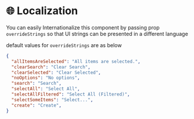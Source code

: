 
<Meta title="recipes/Localization" />

# 🌐 Localization

You can easily Internationalize this component by passing prop `overrideStrings` so that UI strings can be presented in a different language

default values for `overrideStrings` are as below

```json
{
  "allItemsAreSelected": "All items are selected.",
  "clearSearch": "Clear Search",
  "clearSelected": "Clear Selected",
  "noOptions": "No options",
  "search": "Search",
  "selectAll": "Select All",
  "selectAllFiltered": "Select All (Filtered)",
  "selectSomeItems": "Select...",
  "create": "Create",
}
```
